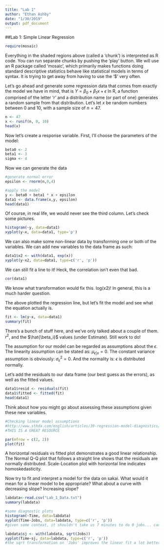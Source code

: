 ```yaml
---
title: "Lab 1"
author: "Ethan Ashby"
date: "1/30/2019"
output: pdf_document
---
```


##Lab 1: Simple Linear Regression
```r
require(mosaic)
```
Everything in the shaded regions above (called a 'chunk') is interpreted as R code.  You can run separate chunks by pushing the 'play' button.  We will use an R package called 'mosaic', which primarily makes functions doing standard descriptive statistics behave like statistical models in terms of syntax.  It is trying to get away from having to use the '$' very often.  

Let's go ahead and generate some regression data that comes from exactly the model we have in mind, that is 
$Y=\beta_0+\beta_1 x + \epsilon$
In R, a function comprised of the letter 'r' and a distribution name (or part of one) generates a random sample from that distribution.  Let's let $x$ be random numbers between 0 and 10, with a sample size of $n=47$.

```r
n <- 47
x <- runif(n, 0, 10)
head(x)
```

Now let's create a response variable. First, I'll choose the parameters of the model:
```r
beta0 <- 2
beta1 <- 3
sigma <- 4
```

Now we can generate the data

```r
#generate normal error
epsilon <- rnorm(n,0,4)

#apply the model
y <- beta0 + beta1 * x + epsilon
data1 <- data.frame(x,y, epsilon)
head(data1)
```

Of course, in real life, we would never see the third column.  Let's check some pictures. 

```r
histogram(~y, data=data1)
xyplot(y~x, data=data1, type='p')
```

We can also make some non-linear data by transforming one or both of the variables.  We can add new variables to the data frame as such:
```r
data1$x2 <- with(data1, exp(x))
xyplot(y~x2, data=data1, type=c('r', 'p'))
```

We can still fit a line to it! Heck, the correlation isn't even that bad.

```r
cor(data1)
```
We know what transformation would fix this.  log(x2)! In general, this is a much harder question. 

The above plotted the regression line, but let's fit the model and see what the equation actually is. 
```r
fit <- lm(y~x, data=data1)
summary(fit)
```
There's a bunch of stuff here, and we've only talked about a couple of them.  $r^2$, and the $\hat{\beta_i}$ values (under Estimate). Still work to do!

The assumption for our model can be regarded as assumptions about the $\epsilon$. The linearity assumption can be stated as: $\mu_{\epsilon|x}=0$.  The constant variance assumption is obviously: $\sigma^2_{\epsilon}=0$.  And the normality is: $\epsilon$ is distributed normally.  

Let's add the residuals to our data frame (our best guess as the errors), as well as the fitted values.
```r
data1$resid <- residuals(fit)
data1$fitted <- fitted(fit)
head(data1)
```
Think about how you might go about assessing these assumptions given these new variables.  

```r
#Checking linear model assumptions
#http://www.sthda.com/english/articles/39-regression-model-diagnostics/161-linear-regression-assumptions-and-diagnostics-in-r-essentials/
#THIS IS A GREAT RESOURCE

par(mfrow = c(2, 2))
plot(fit)
```
A horizontal residuals vs fitted plot demonstrates a good linear relationship. The Normal Q-Q plot that follows a straight line shows that the residuals are normally distributed. Scale-Location plot with horizontal line indicates homoskedasticity.

Now try to fit and interpret a model for the data on sakai.  What would it mean for a linear model to be appropriate? What about a curve with decreasing slope?  Increasing slope?  

```r
labdata<-read.csv("Lab_1_Data.txt")
summary(labdata)

#some diagnostic plots
histogram(~Time, data=labdata)
xyplot(Time~Jobs, data=labdata, type=c('r', 'p'))
#given some context, it shouldn't take us 7 minutes to do 0 jobs... can we do better?

labdata$sj <- with(labdata, sqrt(Jobs))
xyplot(Time~sj, data=labdata, type=c('r', 'p'))
#the sqrt transformation on 'Jobs' improves the linear fit a lot better! Yay!
```


